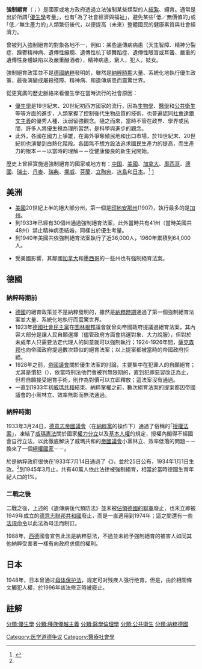 '''強制絕育'''（{{lang-de|Zwanghafte Sterilisation}}；{{lang-en|Compulsory sterilization}}）是國家或地方政府透過立法強制某些類型的人[[結紮|結紮]]、絕育。通常是出於所謂｢[[優生學|優生學]]考量｣，也有｢為了社會經濟與福祉｣，避免某些｢低／無價值的｣或｢低／無生產力的｣人類繁衍後代，以便提高（未來）整體國民的健康素質與社會經濟力。

曾被列入強制絕育的對象各地不一，例如：某些遺傳病病患（天生智障、精神分裂症、躁鬱精神病、遺傳性癲癇、遺傳性杭丁頓舞蹈症、遺傳性眼盲或耳聾、嚴重的遺傳性身體缺陷以及嚴重酗酒者），精神病患，窮人，犯人，妓女。

強制絕育政策並不是[[德國|德國]][[納粹|納粹]]發明的，雖然是[[納粹德國|納粹時期]]大量、系統化地執行優生政策，最後演變成屠殺殘障、精神病、和遺傳病患而震驚世界。

從更寬廣的歷史脈絡來看優生學在當時流行的社會原因：
* [[優生學|優生學]]是19世紀末、20世紀初西方國家的流行，因為[[生物學|生物學]]、[[醫學|醫學]]和[[公共衛生|公共衛生]]等等方面的進步，人類掌握了控制後代生物品質的技術，也普遍認同[[社會達爾文主義|社會達爾文主義]]的優秀人種、汰弱留強觀念。隨之而來，當時不管在政界、學界或民間，許多人將優生視為理所當然，是科學與進步的觀念。
* 此外，各國在國力上爭雄，在海外爭奪殖民地和出口市場，於19世紀末、20世紀初也演變到白熱化階段。各國無不想方設法追求國民生產力的提高，而生產力的根本－－以當時的理解－－從健康優良的新生兒開始。

歷史上曾經實施過強制絕育的國家或地方有：[[中国|中国]]、[[美國|美國]]、[[加拿大|加拿大]]、[[墨西哥|墨西哥]]、[[德國|德國]]、[[瑞士|瑞士]]、[[丹麥|丹麥]]、[[瑞典|瑞典]]、[[挪威|挪威]]、[[芬蘭|芬蘭]]、[[立陶宛|立陶宛]]、[[冰島|冰島]]和[[日本|日本]]。<ref name=":0">{{Cite news|url=http://history.pansci.asia/post/124011486930/%E7%A7%91%E5%AD%B8%E5%8F%B2%E4%B8%8A%E7%9A%84%E4%BB%8A%E5%A4%A9714%E5%BE%9E%E5%84%AA%E7%94%9F%E5%AD%B8%E5%88%B0%E5%A4%A7%E5%B1%A0%E6%AE%BA|title=【科學史上的今天】7/14——從優生學到大屠殺...|last=|first=|date=|work=|newspaper=[[PanSci_泛科學|PanSci 泛科學]]|accessdate=2017-03-09|archive-date=2018-06-21|archive-url=https://web.archive.org/web/20180621194013/http://history.pansci.asia/post/124011486930/%E7%A7%91%E5%AD%B8%E5%8F%B2%E4%B8%8A%E7%9A%84%E4%BB%8A%E5%A4%A9714%E5%BE%9E%E5%84%AA%E7%94%9F%E5%AD%B8%E5%88%B0%E5%A4%A7%E5%B1%A0%E6%AE%BA|dead-url=no}}</ref> [https://global.udn.com/global_vision/story/8664/2907178] {{Wayback|url=https://global.udn.com/global_vision/story/8664/2907178 |date=20180621143602 }}

==美洲==
{{See also|{{link-en|美國絕育法|Sterilization law in the United States}}}}
* [[美國|美國]]20世紀上半的絕大部分州，第一個是[[印地安那州|印地安那州]](1907)，執行最多的是[[加州|加州]]。
* 到1933年已經有30個州通過強制絕育法案，此外當時共有41州（當時美國共48州）禁止精神病患結婚，同樣出於優生考量。
* 到1940年美國共依強制絕育法案執行了近36,000人，1960年累積到64,000人。

* 受美國影響，其鄰國[[加拿大|加拿大]]和[[墨西哥|墨西哥]]的一些州也有強制絕育法案。

==德國==
===納粹時期前===
* [[德國|德國]]的絕育政策並不是納粹發明的，雖然是[[納粹德國|納粹時期]]通過了第一個強制絕育法案並大量、系統化地執行而震驚世界。
* 1923年[[德國社會民主黨|德國社會民主黨]]在[[圖林根|圖林根邦]]議會就曾向帝國政府提議過絕育法案，其內容大部分是讓人民自願選擇（儘管政府方面會挑選對象、大力說服），但對於未成年人只需要法定代理人的同意就可以強制執行；1924-1926年間，[[薩克森邦|薩克森邦]]也向帝國政府提過數次類似的絕育法案；以上提案都被當時的帝國政府拒絕。
* 1928年之前，[[德意志帝國議會|帝國議會]]關於優生法案的討論，主要集中在犯罪人的自願絕育；尤其是慣犯（{{lang-de|Gewohnheitsverbrecher}}），依當時刑法他們會被判無限期的{{link-de|保安監禁|Sicherungsverwahrung}}，直到犯罪惡習改正為止，但若自願接受絕育手術，則作為對價可以立即釋放；這法案沒有通過。
* 一直到1933年初[[威瑪共和|威瑪共和]]結束、納粹掌權之前，數次絕育法案的提案都因帝國議會的小黨林立、效率無彰而無法通過。

===納粹時期===
1933年3月24日，[[德意志帝國議會|德意志帝國議會]]（在[[納粹黨|納粹黨]]的操作下）通過了俗稱的｢[[德國1933年授權法|授權法案]]｣，凍結了[[威瑪憲法|威瑪憲法]]關於國家[[權力分立|權力分立]]以及[[基本人權|基本人權]]的規定，授權內閣得不經國會自行立法，以此徹底解決了威瑪共和的[[德意志帝國議會|帝國議會]]小黨林立、效率低落的問題－－換來了一個[[極權國家|極權國家]]－－。

於是納粹政府很快在1933年7月14日通過了《{{link-de|遺傳病後代預防法|Gesetz zur Verhütung erbkranken Nachwuchses}}》，並於25日公布，1934年1月1日生效。<ref name=":0" />到1945年3月止，共有40萬人依此法律被強制絕育，相當於當時德國生育年紀人口的1%。

===二戰之後===
二戰之後，上述的《遺傳病後代預防法》並未被[[同盟國軍事佔領德國|佔領德國的聯軍]]廢止，也未立即被1949年成立的[[西德|德意志聯邦共和國]]廢止，而是一直適用到1974年；這之間還有一些[[行政程序法|法規命令]]以此法為母法而制訂。

1988年，[[西德|西德]]國會宣告此法是納粹惡法，不過並未給予強制絕育的被害人如同其他納粹受害者一樣有向政府求償的權利。

==日本==
1948年，日本曾通过[[母体保护法|母体保护法]]，规定可对残疾人强行绝育。但是，由於相關條文觸犯人權，於1996年該法修正時被廢止。

==註解==
{{reflist}}

[[分類:優生學|分類:優生學]]
[[分類:種族優越主義|分類:種族優越主義]]
[[分類:醫學倫理學|分類:醫學倫理學]]
[[分類:公共衛生|分類:公共衛生]]
[[分類:納粹德國|分類:納粹德國]]
[[Category:医学道德争议|Category:医学道德争议]]
[[Category:醫療社會學|Category:醫療社會學]]